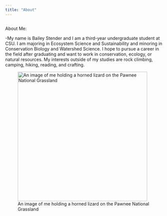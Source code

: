 ```yaml
---
title: "About"
---
```


```r
```

About Me:

-My name is Bailey Stender and I am a third-year undergraduate student at CSU. I am majoring in Ecosystem Science and Sustainability and minoring in Conservation Biology and Watershed Science. I hope to pursue a career in the field after graduating and want to work in conservation, ecology, or natural resources. My interests outside of my studies are rock climbing, camping, hiking, reading, and crafting.

![An image of me holding a horned lizard on the Pawnee National Grassland](images/IMG_5779 (1)-02.jpg){width="414"}
